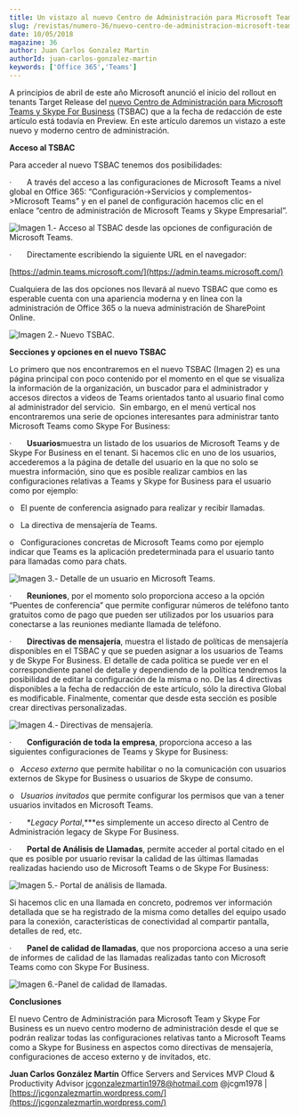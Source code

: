 ```yaml
---
title: Un vistazo al nuevo Centro de Administración para Microsoft Teams y Skype For Business
slug: /revistas/numero-36/nuevo-centro-de-administracion-microsoft-teams-y-skype-for-business
date: 10/05/2018
magazine: 36
author: Juan Carlos Gonzalez Martin
authorId: juan-carlos-gonzalez-martin
keywords: ['Office 365','Teams']
---
```






A principios de abril de este año Microsoft anunció el inicio del rollout en tenants Target Release del [nuevo Centro de Administración para Microsoft Teams y Skype For Business](https://techcommunity.microsoft.com/t5/Microsoft-Teams-Blog/Announcing-the-new-Microsoft-Teams-amp-Skype-for-Business-Admin/ba-p/179534) (TSBAC) que a la fecha de redacción de este artículo está todavía en Preview. En este artículo daremos un vistazo a este nuevo y moderno centro de administración.

**Acceso al TSBAC**

Para acceder al nuevo TSBAC tenemos dos posibilidades:

·       A través del acceso a las configuraciones de Microsoft Teams a nivel global en Office 365: “Configuración-&gt;Servicios y complementos-&gt;Microsoft Teams” y en el panel de configuración hacemos clic en el enlace “centro de administración de Microsoft Teams y Skype Empresarial”.

​​![Imagen 1.- Acceso al TSBAC desde las opciones de configuración de Microsoft Teams.](../../../images/numero36/nuevo-centro-de-administracion-microsoft-teams-y-skype-for-business/image1.png)

·        Directamente escribiendo la siguiente URL en el navegador:

[https://admin.teams.microsoft.com/](https://admin.teams.microsoft.com/)

Cualquiera de las dos opciones nos llevará al nuevo TSBAC que como es esperable cuenta con una apariencia moderna y en línea con la administración de Office 365 o la nueva administración de SharePoint Online.

![Imagen 2.- Nuevo TSBAC.](../../../images/numero36/nuevo-centro-de-administracion-microsoft-teams-y-skype-for-business/image2.png)

**Secciones y opciones en el nuevo TSBAC**

Lo primero que nos encontraremos en el nuevo TSBAC (Imagen 2) es una página principal con poco contenido por el momento en el que se visualiza la información de la organización, un buscador para el administrador y accesos directos a videos de Teams orientados tanto al usuario final como al administrador del servicio.  Sin embargo, en el menú vertical nos encontraremos una serie de opciones interesantes para administrar tanto Microsoft Teams como Skype For Business:

·       **Usuarios**muestra un listado de los usuarios de Microsoft Teams y de Skype For Business en el tenant. Si hacemos clic en uno de los usuarios, accederemos a la página de detalle del usuario en la que no solo se muestra información, sino que es posible realizar cambios en las configuraciones relativas a Teams y Skype for Business para el usuario como por ejemplo:

o   El puente de conferencia asignado para realizar y recibir llamadas.

o   La directiva de mensajería de Teams.

o   Configuraciones concretas de Microsoft Teams como por ejemplo indicar que Teams es la aplicación predeterminada para el usuario tanto para llamadas como para chats.

![Imagen 3.- Detalle de un usuario en Microsoft Teams.](../../../images/numero36/nuevo-centro-de-administracion-microsoft-teams-y-skype-for-business/image3.png)

·       **Reuniones**, por el momento solo proporciona acceso a la opción “Puentes de conferencia” que permite configurar números de teléfono tanto gratuitos como de pago que pueden ser utilizados por los usuarios para conectarse a las reuniones mediante llamada de teléfono.

·       **Directivas de mensajería**, muestra el listado de políticas de mensajería disponibles en el TSBAC y que se pueden asignar a los usuarios de Teams y de Skype For Business. El detalle de cada política se puede ver en el correspondiente panel de detalle y dependiendo de la política tendremos la posibilidad de editar la configuración de la misma o no. De las 4 directivas disponibles a la fecha de redacción de este artículo, sólo la directiva Global es modificable. Finalmente, comentar que desde esta sección es posible crear directivas personalizadas.

![Imagen 4.- Directivas de mensajería.](../../../images/numero36/nuevo-centro-de-administracion-microsoft-teams-y-skype-for-business/image4.png)



·       **Configuración de toda la empresa**, proporciona acceso a las siguientes configuraciones de Teams y Skype for Business:

o   *Acceso externo* que permite habilitar o no la comunicación con usuarios externos de Skype for Business o usuarios de Skype de consumo.

o   *Usuarios invitados* que permite configurar los permisos que van a tener usuarios invitados en Microsoft Teams.

·       **Legacy Portal*,***es simplemente un acceso directo al Centro de Administración legacy de Skype For Business.

·       **Portal de Análisis de Llamadas**, permite acceder al portal citado en el que es posible por usuario revisar la calidad de las últimas llamadas realizadas haciendo uso de Microsoft Teams o de Skype For Business:

![Imagen 5.- Portal de análisis de llamada.](../../../images/numero36/nuevo-centro-de-administracion-microsoft-teams-y-skype-for-business/image5.png)

Si hacemos clic en una llamada en concreto, podremos ver información detallada que se ha registrado de la misma como detalles del equipo usado para la conexión, características de conectividad al compartir pantalla, detalles de red, etc.

·       **Panel de calidad de llamadas**, que nos proporciona acceso a una serie de informes de calidad de las llamadas realizadas tanto con Microsoft Teams como con Skype For Business.

![Imagen 6.-Panel de calidad de llamadas.](../../../images/numero36/nuevo-centro-de-administracion-microsoft-teams-y-skype-for-business/image6.png)

**Conclusiones**

El nuevo Centro de Administración para Microsoft Team y Skype For Business es un nuevo centro moderno de administración desde el que se podrán realizar todas las configuraciones relativas tanto a Microsoft Teams como a Skype for Business en aspectos como directivas de mensajería, configuraciones de acceso externo y de invitados, etc.



**Juan Carlos González Martín**
 Office Servers and Services MVP
 Cloud & Productivity Advisor 
jcgonzalezmartin1978@hotmail.com
 @jcgm1978 | [https://jcgonzalezmartin.wordpress.com/](https://jcgonzalezmartin.wordpress.com/)

